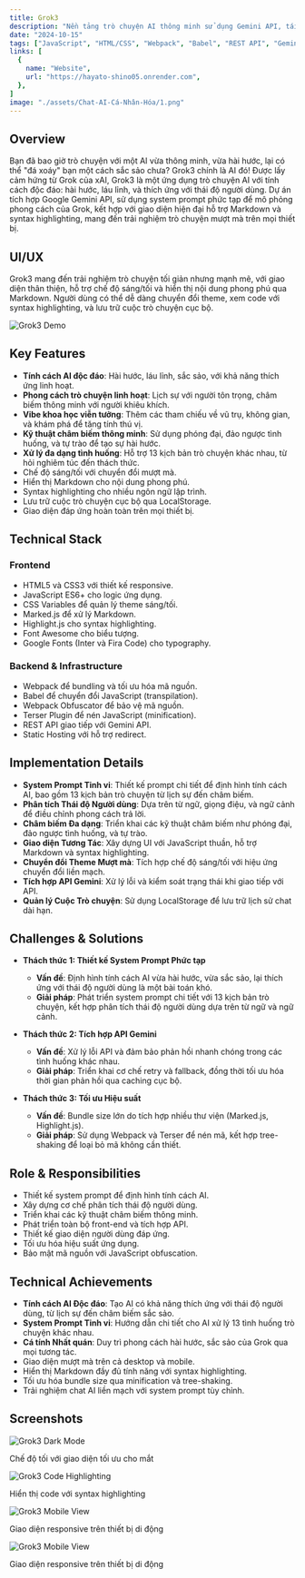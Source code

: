 ```yaml
---
title: Grok3
description: "Nền tảng trò chuyện AI thông minh sử dụng Gemini API, tái hiện tính cách hài hước, sắc sảo của Grok từ xAI, với khả năng thích ứng độc đáo"
date: "2024-10-15"
tags: ["JavaScript", "HTML/CSS", "Webpack", "Babel", "REST API", "Gemini API", "Markdown", "LocalStorage"]
links: [
  {
    name: "Website",
    url: "https://hayato-shino05.onrender.com",
  },
]
image: "./assets/Chat-AI-Cá-Nhân-Hóa/1.png"
---
```


## Overview

Bạn đã bao giờ trò chuyện với một AI vừa thông minh, vừa hài hước, lại có thể "đá xoáy" bạn một cách sắc sảo chưa? Grok3 chính là AI đó! Được lấy cảm hứng từ Grok của xAI, Grok3 là một ứng dụng trò chuyện AI với tính cách độc đáo: hài hước, láu lỉnh, và thích ứng với thái độ người dùng. Dự án tích hợp Google Gemini API, sử dụng system prompt phức tạp để mô phỏng phong cách của Grok, kết hợp với giao diện hiện đại hỗ trợ Markdown và syntax highlighting, mang đến trải nghiệm trò chuyện mượt mà trên mọi thiết bị.

## UI/UX

Grok3 mang đến trải nghiệm trò chuyện tối giản nhưng mạnh mẽ, với giao diện thân thiện, hỗ trợ chế độ sáng/tối và hiển thị nội dung phong phú qua Markdown. Người dùng có thể dễ dàng chuyển đổi theme, xem code với syntax highlighting, và lưu trữ cuộc trò chuyện cục bộ.

<img
  src="./assets/Chat-AI-Cá-Nhân-Hóa/2.png"
  alt="Grok3 Demo"
  class="w-full aspect-video"
/>

## Key Features

- **Tính cách AI độc đáo**: Hài hước, láu lỉnh, sắc sảo, với khả năng thích ứng linh hoạt.
- **Phong cách trò chuyện linh hoạt**: Lịch sự với người tôn trọng, châm biếm thông minh với người khiêu khích.
- **Vibe khoa học viễn tưởng**: Thêm các tham chiếu về vũ trụ, không gian, và khám phá để tăng tính thú vị.
- **Kỹ thuật châm biếm thông minh**: Sử dụng phóng đại, đảo ngược tình huống, và tự trào để tạo sự hài hước.
- **Xử lý đa dạng tình huống**: Hỗ trợ 13 kịch bản trò chuyện khác nhau, từ hỏi nghiêm túc đến thách thức.
- Chế độ sáng/tối với chuyển đổi mượt mà.
- Hiển thị Markdown cho nội dung phong phú.
- Syntax highlighting cho nhiều ngôn ngữ lập trình.
- Lưu trữ cuộc trò chuyện cục bộ qua LocalStorage.
- Giao diện đáp ứng hoàn toàn trên mọi thiết bị.

## Technical Stack

### Frontend
- HTML5 và CSS3 với thiết kế responsive.
- JavaScript ES6+ cho logic ứng dụng.
- CSS Variables để quản lý theme sáng/tối.
- Marked.js để xử lý Markdown.
- Highlight.js cho syntax highlighting.
- Font Awesome cho biểu tượng.
- Google Fonts (Inter và Fira Code) cho typography.

### Backend & Infrastructure
- Webpack để bundling và tối ưu hóa mã nguồn.
- Babel để chuyển đổi JavaScript (transpilation).
- Webpack Obfuscator để bảo vệ mã nguồn.
- Terser Plugin để nén JavaScript (minification).
- REST API giao tiếp với Gemini API.
- Static Hosting với hỗ trợ redirect.

## Implementation Details

- **System Prompt Tinh vi**: Thiết kế prompt chi tiết để định hình tính cách AI, bao gồm 13 kịch bản trò chuyện từ lịch sự đến châm biếm.
- **Phân tích Thái độ Người dùng**: Dựa trên từ ngữ, giọng điệu, và ngữ cảnh để điều chỉnh phong cách trả lời.
- **Châm biếm Đa dạng**: Triển khai các kỹ thuật châm biếm như phóng đại, đảo ngược tình huống, và tự trào.
- **Giao diện Tương Tác**: Xây dựng UI với JavaScript thuần, hỗ trợ Markdown và syntax highlighting.
- **Chuyển đổi Theme Mượt mà**: Tích hợp chế độ sáng/tối với hiệu ứng chuyển đổi liền mạch.
- **Tích hợp API Gemini**: Xử lý lỗi và kiểm soát trạng thái khi giao tiếp với API.
- **Quản lý Cuộc Trò chuyện**: Sử dụng LocalStorage để lưu trữ lịch sử chat dài hạn.

## Challenges & Solutions

- **Thách thức 1: Thiết kế System Prompt Phức tạp**
  - **Vấn đề**: Định hình tính cách AI vừa hài hước, vừa sắc sảo, lại thích ứng với thái độ người dùng là một bài toán khó.
  - **Giải pháp**: Phát triển system prompt chi tiết với 13 kịch bản trò chuyện, kết hợp phân tích thái độ người dùng dựa trên từ ngữ và ngữ cảnh.
  
- **Thách thức 2: Tích hợp API Gemini**
  - **Vấn đề**: Xử lý lỗi API và đảm bảo phản hồi nhanh chóng trong các tình huống khác nhau.
  - **Giải pháp**: Triển khai cơ chế retry và fallback, đồng thời tối ưu hóa thời gian phản hồi qua caching cục bộ.

- **Thách thức 3: Tối ưu Hiệu suất**
  - **Vấn đề**: Bundle size lớn do tích hợp nhiều thư viện (Marked.js, Highlight.js).
  - **Giải pháp**: Sử dụng Webpack và Terser để nén mã, kết hợp tree-shaking để loại bỏ mã không cần thiết.

## Role & Responsibilities

- Thiết kế system prompt để định hình tính cách AI.
- Xây dựng cơ chế phân tích thái độ người dùng.
- Triển khai các kỹ thuật châm biếm thông minh.
- Phát triển toàn bộ front-end và tích hợp API.
- Thiết kế giao diện người dùng đáp ứng.
- Tối ưu hóa hiệu suất ứng dụng.
- Bảo mật mã nguồn với JavaScript obfuscation.

## Technical Achievements

- **Tính cách AI Độc đáo**: Tạo AI có khả năng thích ứng với thái độ người dùng, từ lịch sự đến châm biếm sắc sảo.
- **System Prompt Tinh vi**: Hướng dẫn chi tiết cho AI xử lý 13 tình huống trò chuyện khác nhau.
- **Cá tính Nhất quán**: Duy trì phong cách hài hước, sắc sảo của Grok qua mọi tương tác.
- Giao diện mượt mà trên cả desktop và mobile.
- Hiển thị Markdown đầy đủ tính năng với syntax highlighting.
- Tối ưu hóa bundle size qua minification và tree-shaking.
- Trải nghiệm chat AI liền mạch với system prompt tùy chỉnh.

## Screenshots

<div class="flex flex-col gap-4">
  <div>
    <img src="./assets/Chat-AI-Cá-Nhân-Hóa/1.png" alt="Grok3 Dark Mode" class="w-full aspect-video" />
    <p class="text-center text-sm text-gray-500">Chế độ tối với giao diện tối ưu cho mắt</p>
  </div>
  <div>
    <img src="./assets/Chat-AI-Cá-Nhân-Hóa/2.png" alt="Grok3 Code Highlighting" class="w-full aspect-video" />
    <p class="text-center text-sm text-gray-500">Hiển thị code với syntax highlighting</p>
  </div>
  <div>
    <img src="./assets/Chat-AI-Cá-Nhân-Hóa/3.png" alt="Grok3 Mobile View" class="w-full aspect-video" />
    <p class="text-center text-sm text-gray-500">Giao diện responsive trên thiết bị di động</p>
  </div>
  <div>
    <img src="./assets/Chat-AI-Cá-Nhân-Hóa/4.png" alt="Grok3 Mobile View" class="w-full aspect-video" />
    <p class="text-center text-sm text-gray-500">Giao diện responsive trên thiết bị di động</p>
  </div>
</div>